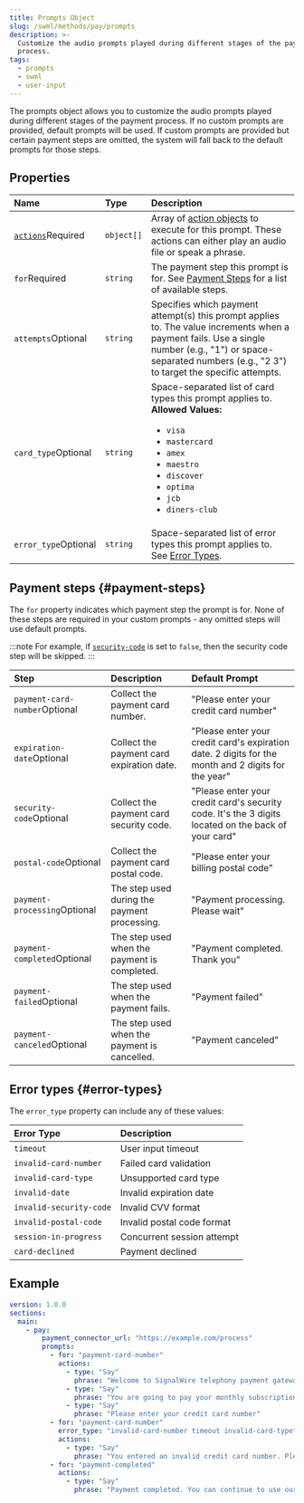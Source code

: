 ```yaml
---
title: Prompts Object
slug: /swml/methods/pay/prompts
description: >-
  Customize the audio prompts played during different stages of the payment
  process.
tags:
  - prompts
  - swml
  - user-input
---
```


[actions-object]: /swml/methods/pay/prompts/actions
[pay-method]: /swml/methods/pay

The prompts object allows you to customize the audio prompts played during different stages of the payment process. 
If no custom prompts are provided, default prompts will be used. If custom prompts are provided but certain payment steps are omitted, the system will fall back to the default prompts for those steps.

## Properties

| Name                                             | Type       | Description                                                                                                                |
|:--------------------------------------------------|:-----------|:---------------------------------------------------------------------------------------------------------------------------|
| [`actions`][actions-object]<span className="required-arg">Required</span> | `object[]`   | Array of [action objects][actions-object] to execute for this prompt. These actions can either play an audio file or speak a phrase. |
| `for`<span className="required-arg">Required</span> | `string`   | The payment step this prompt is for. See [Payment Steps](#payment-steps) for a list of available steps.                                                     |
| `attempts`<span className="optional-arg">Optional</span> | `string` | Specifies which payment attempt(s) this prompt applies to. The value increments when a payment fails. Use a single number (e.g., "1") or space-separated numbers (e.g., "2 3") to target the specific attempts. |
| `card_type`<span className="optional-arg">Optional</span> | `string` | Space-separated list of card types this prompt applies to.<br/>**Allowed Values:** <ul><li>`visa`</li><li>`mastercard`</li><li>`amex`</li><li>`maestro`</li><li>`discover`</li><li>`optima`</li><li>`jcb`</li><li>`diners-club`</li></ul>                                                                  |
| `error_type`<span className="optional-arg">Optional</span> | `string` | Space-separated list of error types this prompt applies to. See [Error Types](#error-types).                              |


## Payment steps {#payment-steps}

The `for` property indicates which payment step the prompt is for. 
None of these steps are required in your custom prompts - any omitted steps will use default prompts.

:::note
For example, if [`security-code`][pay-method] is set to `false`, then the security code step will be skipped.
:::


| Step                 | Description                         | Default Prompt                    |
|:---------------------|:------------------------------------|:-----------------------------------------|
| `payment-card-number`<span className="optional-arg">Optional</span>  | Collect the payment card number.              | "Please enter your credit card number"   |
| `expiration-date`<span className="optional-arg">Optional</span>      | Collect the payment card expiration date.          | "Please enter your credit card's expiration date. 2 digits for the month and 2 digits for the year" |
| `security-code`<span className="optional-arg">Optional</span>        | Collect the payment card security code.        | "Please enter your credit card's security code. It's the 3 digits located on the back of your card" |
| `postal-code`<span className="optional-arg">Optional</span>          | Collect the payment card postal code.              | "Please enter your billing postal code"   |
| `payment-processing`<span className="optional-arg">Optional</span>   | The step used during the payment processing.           | "Payment processing. Please wait"         |
| `payment-completed`<span className="optional-arg">Optional</span>    | The step used when the payment is completed.              | "Payment completed. Thank you"            |
| `payment-failed`<span className="optional-arg">Optional</span>       | The step used when the payment fails.                  | "Payment failed"                          |
| `payment-canceled`<span className="optional-arg">Optional</span>     | The step used when the payment is cancelled.            | "Payment canceled"                        |


## Error types {#error-types}

The `error_type` property can include any of these values:

| Error Type                 | Description                |
|:---------------------------|:---------------------------|
| `timeout`                    | User input timeout         |
| `invalid-card-number`        | Failed card validation     |
| `invalid-card-type`          | Unsupported card type      |
| `invalid-date`               | Invalid expiration date    |
| `invalid-security-code`      | Invalid CVV format         |
| `invalid-postal-code`        | Invalid postal code format |
| `session-in-progress`        | Concurrent session attempt |
| `card-declined`              | Payment declined           |

## Example

```yaml andJSON
version: 1.0.0
sections:
  main:
    - pay:
        payment_connector_url: "https://example.com/process"
        prompts:
          - for: "payment-card-number"
            actions:
              - type: "Say"
                phrase: "Welcome to SignalWire telephony payment gateway!"
              - type: "Say"
                phrase: "You are going to pay your monthly subscription fee"
              - type: "Say"
                phrase: "Please enter your credit card number"
          - for: "payment-card-number"
            error_type: "invalid-card-number timeout invalid-card-type"
            actions:
              - type: "Say"
                phrase: "You entered an invalid credit card number. Please try again."
          - for: "payment-completed"
            actions:
              - type: "Say"
                phrase: "Payment completed. You can continue to use our services."
``` 
